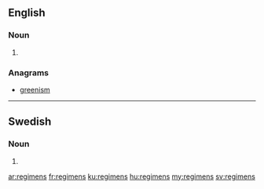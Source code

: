 ==English==

===Noun===
{{head|en|plural}}

# {{plural of|regimen|lang=en}}

===Anagrams===
* [[greenism#English|greenism]]

----

==Swedish==

===Noun===
{{head|sv|noun form}}

# {{sv-noun-form-def-gen|regim}}

[[ar:regimens]]
[[fr:regimens]]
[[ku:regimens]]
[[hu:regimens]]
[[my:regimens]]
[[sv:regimens]]